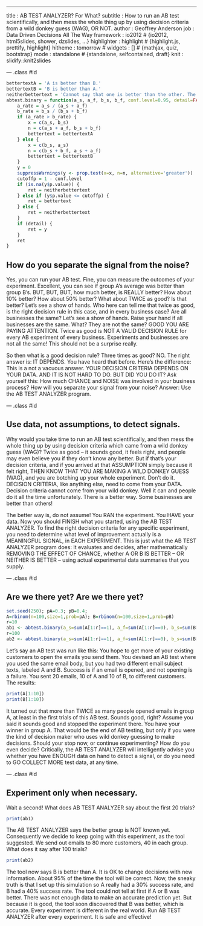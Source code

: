 ---
title       : AB TEST ANALYZER? For What?
subtitle    : How to run an AB test scientifically, and then mess the whole thing up by using decision criteria from a wild donkey guess (WAG), OR NOT.
author      : Geoffrey Anderson 
job         : Data Driven Decisions All The Way
framework   : io2012        # {io2012, html5slides, shower, dzslides, ...}
highlighter : highlight  # {highlight.js, prettify, highlight}
hitheme     : tomorrow      # 
widgets     : []            # {mathjax, quiz, bootstrap}
mode        : standalone # {standalone, selfcontained, draft}
knit        : slidify::knit2slides

--- .class #id 

```r
bettertextA = 'A is better than B.' 
bettertextB = 'B is better than A.' 
neitherbettertext = 'Cannot say that one is better than the other. The difference between the means of the two groups is indistinguishable from CHANCE. However, running more experimental trials still has the potential to surface a signal if one exists, as always.'
abtest.binary = function(a_s, a_f, b_s, b_f, conf.level=0.95, detail=FALSE) {       
    a_rate = a_s / (a_s + a_f)
    b_rate = b_s / (b_s + b_f)
    if (a_rate > b_rate) {
        x = c(a_s, b_s)
        n = c(a_s + a_f, b_s + b_f)
        bettertext = bettertextA
    } else {
        x = c(b_s, a_s)
        n = c(b_s + b_f, a_s + a_f)
        bettertext = bettertextB
    }        
    y = 0
    suppressWarnings(y <- prop.test(x=x, n=n, alternative='greater'))
    cutoffp = 1 - conf.level
    if (is.na(y$p.value)) {
        ret = neitherbettertext
    } else if (y$p.value <= cutoffp) {
        ret = bettertext
    } else {
        ret = neitherbettertext
    }
    if (detail) {
        ret = y
    }
    ret
}
```
## How do you separate the signal from the noise?

Yes, you can run your AB test. Fine, you can measure the outcomes of your experiment. Excellent, you can see if group A's average was better than group B's. BUT, BUT, BUT, how much better, is REALLY better? How about 10% better? How about 50% better? What about TWICE as good? Is that better? Let's see a show of hands. Who here can tell me that twice as good, is the right decision rule in this case, and in every business case? Are all businesses the same? Let's see a show of hands. Raise your hand if all businesses are the same. What? They are not the same? GOOD YOU ARE PAYING ATTENTION. Twice as good is NOT A VALID DECISION RULE for every AB experiment of every business. Experiments and businesses are not all the same! This should not be a surprise really.

So then what is a good decision rule? Three times as good? NO. The right answer is: IT DEPENDS. You have heard that before. Here's the difference: This is a not a vacuous answer. YOUR DECISION CRITERIA DEPENDS ON YOUR DATA. AND IT IS NOT HARD TO DO. BUT DID YOU DO IT? Ask yourself this: How much CHANCE and NOISE was involved in your business process? How will you separate your signal from your noise? Answer: Use the AB TEST ANALYZER program.

--- .class #id 

## Use data, not assumptions, to detect signals.
Why would you take time to run an AB test scientifically, and then mess the whole thing up by using decision criteria which came from a wild donkey guess (WAG)?  Twice as good -- it sounds good, it feels right, and people may even believe you if they don't know any better. But if that's your decision criteria, and if you arrived at that ASSUMPTION simply because it felt right, THEN KNOW THAT YOU ARE MAKING A WILD DONKEY GUESS (WAG), and you are botching up your whole experiment.  Don't do it. DECISION CRITERIA, like anything else, need to come from your DATA. Decision criteria cannot come from your wild donkey. Well it can and people do it all the time unfortunately. There is a better way. Some businesses are better than others!

The better way is, do not assume! You RAN the experiment. You HAVE your data. Now you should FINISH what you started, using the AB TEST ANALYZER. To find the right decision criteria for any specific experiment, you need to determine what level of improvement actually is a MEANINGFUL SIGNAL, in EACH EXPERIMENT. This is just what the AB TEST ANALYZER program does: It evaluates and decides, after mathematically REMOVING THE EFFECT OF CHANCE, whether A OR B IS BETTER -- OR NEITHER IS BETTER -- using actual experimental data summaries that you supply.

--- .class #id 

## Are we there yet? Are we there yet?

```r
set.seed(250); pA=0.3; pB=0.4;
A=rbinom(n=100,size=1,prob=pA); B=rbinom(n=100,size=1,prob=pB)
r=10
ab1 <- abtest.binary(a_s=sum(A[1:r]==1), a_f=sum(A[1:r]==0), b_s=sum(B[1:r]==1), b_f=sum(B[1:r]==0))
r=100
ab2 <- abtest.binary(a_s=sum(A[1:r]==1), a_f=sum(A[1:r]==0), b_s=sum(B[1:r]==1), b_f=sum(B[1:r]==0))
```
Let's say an AB test was run like this: You hope to get more of your existing customers to open the emails you send them. You devised an AB test where you used the same email body, but you had two different email subject texts, labeled A and B. Success is if an email is opened, and not opening is a failure. You sent 20 emails, 10 of A and 10 of B, to different customers. The results:
```r
print(A[1:10])
print(B[1:10])
```
It turned out that more than TWICE as many people opened emails in group A, at least in the first trials of this AB test. Sounds good, right? Assume you said it sounds good and stopped the experiment there. You have your winner in group A. That would be the end of AB testing, but only if you were the kind of decision maker who uses wild donkey guessing to make decisions. Should your stop now, or continue experimenting? How do you even decide? Critically, the AB TEST ANALYZER will intelligently advise you whether you have ENOUGH data on hand to detect a signal, or do you need to GO COLLECT MORE test data, at any time.

--- .class #id 

## Experiment only when necessary.

Wait a second! What does AB TEST ANALYZER say about the first 20 trials?
```r
print(ab1)
```
The AB TEST ANALYZER says the better group is NOT known yet. Consequently we decide to keep going with this experiment, as the tool suggested. We send out emails to 80 more customers, 40 in each group. What does it say after 100 trials?
```r
print(ab2)
```
The tool now says B is better than A. It is OK to change decisions with new information. About 95% of the time the tool will be correct. Now, the sneaky truth is that I set up this simulation so A really had a 30% success rate, and B had a 40% success rate. The tool could not tell at first if A or B was better. There was not enough data to make an accurate prediction yet. But because it is good, the tool soon discovered that B was better, which is accurate. Every experiment is different in the real world. Run AB TEST ANALYZER after every experiment. It is safe and effective!

